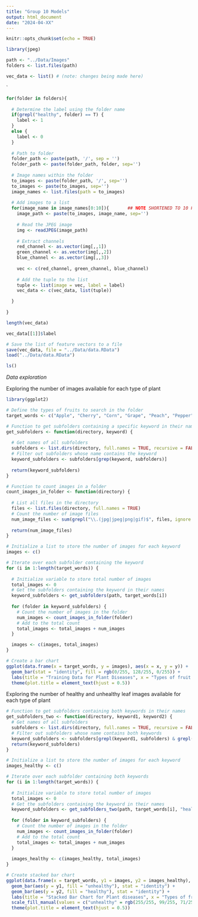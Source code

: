 ```yaml
---
title: "Group 10 Models"
output: html_document
date: "2024-04-XX"
---
```


```r
knitr::opts_chunk$set(echo = TRUE)
```

```r
library(jpeg)
```

```r
path <- "../Data/Images"
folders <- list.files(path)
```

```r
vec_data <- list() # (note: changes being made here)
```

`
```r
for(folder in folders){
  
  # Determine the label using the folder name
  if(grepl("healthy", folder) == T) {
    label <- 1
  }
  else {
    label <- 0
  }
  
  # Path to folder
  folder_path <- paste(path, '/', sep = '')
  folder_path <- paste(folder_path, folder, sep='')
  
  # Image names within the folder
  to_images <- paste(folder_path, '/', sep='')
  to_images <- paste(to_images, sep='')
  image_names <- list.files(path = to_images)
  
  # Add images to a list
  for(image_name in image_names[0:10]){       ## NOTE SHORTENED TO 10 FOR EASE RIGHT NOW
    image_path <- paste(to_images, image_name, sep='')
    
    # Read the JPEG image
    img <- readJPEG(image_path)
    
    # Extract channels
    red_channel <- as.vector(img[,,1])
    green_channel <- as.vector(img[,,2])  
    blue_channel <- as.vector(img[,,3])  
    
    vec <- c(red_channel, green_channel, blue_channel)
    
    # Add the tuple to the list
    tuple <- list(image = vec, label = label)
    vec_data <- c(vec_data, list(tuple))

  }
  
}
```

```r
length(vec_data)
```

```r
vec_data[[1]]$label
```

```r
# Save the list of feature vectors to a file
save(vec_data, file = "../Data/data.RData")
load("../Data/data.RData")

ls()
```

*Data exploration*

Exploring the number of images available for each type of plant
```r
library(ggplot2)

# Define the types of fruits to search in the folder
target_words <- c("Apple", "Cherry", "Corn", "Grape", "Peach", "Pepper", "Potato", "Strawberry")

# Function to get subfolders containing a specific keyword in their names
get_subfolders <- function(directory, keyword) {
  
  # Get names of all subfolders
  subfolders <- list.dirs(directory, full.names = TRUE, recursive = FALSE)
  # Filter out subfolders whose name contains the keyword
  keyword_subfolders <- subfolders[grep(keyword, subfolders)]
  
  return(keyword_subfolders)
}

# Function to count images in a folder
count_images_in_folder <- function(directory) {
  
  # List all files in the directory
  files <- list.files(directory, full.names = TRUE)
  # Count the number of image files
  num_image_files <- sum(grepl("\\.(jpg|jpeg|png|gif)$", files, ignore.case = TRUE))
  
  return(num_image_files)
}

# Initialize a list to store the number of images for each keyword
images <- c()

# Iterate over each subfolder containing the keyword
for (i in 1:length(target_words)) {
  
  # Initialize variable to store total number of images
  total_images <- 0
  # Get the subfolders containing the keyword in their names
  keyword_subfolders <- get_subfolders(path, target_words[i])
  
  for (folder in keyword_subfolders) {
    # Count the number of images in the folder
    num_images <- count_images_in_folder(folder)
    # Add to the total count
    total_images <- total_images + num_images
  }

  images <- c(images, total_images)
}

# Create a bar chart
ggplot(data.frame(x = target_words, y = images), aes(x = x, y = y)) +  # Specify aesthetics
  geom_bar(stat = "identity", fill = rgb(0/255, 128/255, 0/255)) +
  labs(title = "Training Data for Plant Diseases", x = "Types of fruit leaves", y = "Number of training images") +
  theme(plot.title = element_text(hjust = 0.5))
```

Exploring the number of healthy and unhealthy leaf images available for each type of plant
```r
# Function to get subfolders containing both keywords in their names
get_subfolders_two <- function(directory, keyword1, keyword2) {
  # Get names of all subfolders
  subfolders <- list.dirs(directory, full.names = TRUE, recursive = FALSE)
  # Filter out subfolders whose name contains both keywords
  keyword_subfolders <- subfolders[grepl(keyword1, subfolders) & grepl(keyword2, subfolders)]
  return(keyword_subfolders)
}

# Initialize a list to store the number of images for each keyword
images_healthy <- c()

# Iterate over each subfolder containing both keywords
for (i in 1:length(target_words)) {
  
  # Initialize variable to store total number of images
  total_images <- 0
  # Get the subfolders containing the keyword in their names
  keyword_subfolders <- get_subfolders_two(path, target_words[i], "healthy")
  
  for (folder in keyword_subfolders) {
    # Count the number of images in the folder
    num_images <- count_images_in_folder(folder)
    # Add to the total count
    total_images <- total_images + num_images
  }
  
  images_healthy <- c(images_healthy, total_images)
}

# Create stacked bar chart
ggplot(data.frame(x = target_words, y1 = images, y2 = images_healthy), aes(x = x)) +
  geom_bar(aes(y = y1, fill = "unhealthy"), stat = "identity") +
  geom_bar(aes(y = y2, fill = "healthy"), stat = "identity") +
  labs(title = "Stacked Bar Chart for Plant diseases", x = "Types of fruit leaves", y = "Number of training images") +
  scale_fill_manual(values = c("unhealthy" = rgb(255/255, 99/255, 71/255), "healthy" = rgb(60/255, 179/255, 113/255))) + 
  theme(plot.title = element_text(hjust = 0.5))
```




